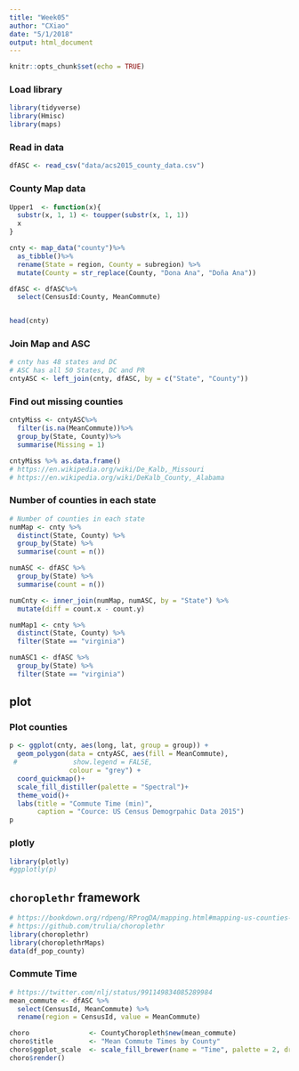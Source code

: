 ```yaml
---
title: "Week05"
author: "CXiao"
date: "5/1/2018"
output: html_document
---
```


```r
knitr::opts_chunk$set(echo = TRUE)
```

### Load library  
```r
library(tidyverse)
library(Hmisc)
library(maps)
```

### Read in data  
```r
dfASC <- read_csv("data/acs2015_county_data.csv")
```

### County Map data
```r
Upper1  <- function(x){
  substr(x, 1, 1) <- toupper(substr(x, 1, 1))
  x
}

cnty <- map_data("county")%>%
  as_tibble()%>%
  rename(State = region, County = subregion) %>%
  mutate(County = str_replace(County, "Dona Ana", "Doña Ana")) 

dfASC <- dfASC%>%
  select(CensusId:County, MeanCommute)


head(cnty)
```

### Join Map and ASC
```r
# cnty has 48 states and DC
# ASC has all 50 States, DC and PR
cntyASC <- left_join(cnty, dfASC, by = c("State", "County"))
```

### Find out missing counties
```r
cntyMiss <- cntyASC%>%
  filter(is.na(MeanCommute))%>%
  group_by(State, County)%>%
  summarise(Missing = 1)

cntyMiss %>% as.data.frame()
# https://en.wikipedia.org/wiki/De_Kalb,_Missouri
# https://en.wikipedia.org/wiki/DeKalb_County,_Alabama

```

### Number of counties in each state   
```r
# Number of counties in each state
numMap <- cnty %>%
  distinct(State, County) %>%
  group_by(State) %>%
  summarise(count = n())

numASC <- dfASC %>%
  group_by(State) %>%
  summarise(count = n())  

numCnty <- inner_join(numMap, numASC, by = "State") %>%
  mutate(diff = count.x - count.y)

numMap1 <- cnty %>%
  distinct(State, County) %>%
  filter(State == "virginia")

numASC1 <- dfASC %>%
  group_by(State) %>%
  filter(State == "virginia")
```

## plot  
### Plot counties
```r
p <- ggplot(cnty, aes(long, lat, group = group)) + 
  geom_polygon(data = cntyASC, aes(fill = MeanCommute), 
 #              show.legend = FALSE, 
               colour = "grey") + 
  coord_quickmap()+
  scale_fill_distiller(palette = "Spectral")+
  theme_void()+
  labs(title = "Commute Time (min)",
       caption = "Cource: US Census Demogrpahic Data 2015")
p
```



### plotly  
```r
library(plotly)
#ggplotly(p)
```

## `choroplethr` framework  
```r
# https://bookdown.org/rdpeng/RProgDA/mapping.html#mapping-us-counties-and-states
# https://github.com/trulia/choroplethr
library(choroplethr)
library(choroplethrMaps)
data(df_pop_county)
```


### Commute Time 
```r
# https://twitter.com/nlj/status/991149834085289984
mean_commute <- dfASC %>%
  select(CensusId, MeanCommute) %>%
  rename(region = CensusId, value = MeanCommute)

choro               <- CountyChoropleth$new(mean_commute)
choro$title         <- "Mean Commute Times by County"
choro$ggplot_scale  <- scale_fill_brewer(name = "Time", palette = 2, drop = F)
choro$render()
```

